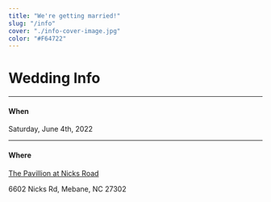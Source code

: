```yaml
---
title: "We're getting married!"
slug: "/info"
cover: "./info-cover-image.jpg"
color: "#F64722"
---
```


# Wedding Info
---
#### When
Saturday, June 4th, 2022

---
#### Where

[The Pavillion at Nicks Road](https://www.pavilionatnicksroad.com/)

6602 Nicks Rd, Mebane, NC 27302




